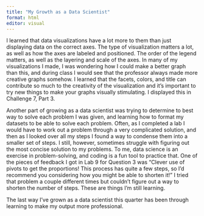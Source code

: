```yaml
---
title: "My Growth as a Data Scientist"
format: html
editor: visual
---
```


I learned that data visualizations have a lot more to them than just displaying data on the correct axes. The type of visualization matters a lot, as well as how the axes are labeled and positioned. The order of the legend matters, as well as the layering and scale of the axes. In many of my visualizations I made, I was wondering how I could make a better graph than this, and during class I would see that the professor always made more creative graphs somehow. I learned that the facets, colors, and title can contribute so much to the creativity of the visualization and it's important to try new things to make your graphs visually stimulating. I displayed this in Challenge 7, Part 3.

Another part of growing as a data scientist was trying to determine to best way to solve each problem I was given, and learning how to format my datasets to be able to solve each problem. Often, as I completed a lab I would have to work out a problem through a very complicated solution, and then as I looked over all my steps I found a way to condense them into a smaller set of steps. I still, however, sometimes struggle with figuring out the most concise solution to my problems. To me, data science is an exercise in problem-solving, and coding is a fun tool to practice that. One of the pieces of feedback I got in Lab 9 for Question 3 was "Clever use of pivots to get the proportions! This process has quite a few steps, so I'd recommend you considering how you might be able to shorten it!" I tried that problem a couple different times but couldn't figure out a way to shorten the number of steps. These are things I'm still learning.

The last way I've grown as a data scientist this quarter has been through learning to make my output more professional.
